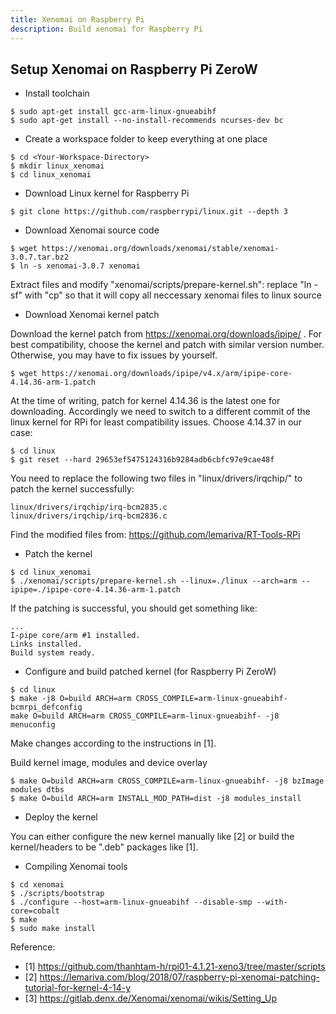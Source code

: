 ```yaml
---
title: Xenomai on Raspberry Pi
description: Build xenomai for Raspberry Pi
---
```


## Setup Xenomai on Raspberry Pi ZeroW

* Install toolchain

```
$ sudo apt-get install gcc-arm-linux-gnueabihf
$ sudo apt-get install --no-install-recommends ncurses-dev bc
```

* Create a workspace folder to keep everything at one place

```
$ cd <Your-Workspace-Directory>
$ mkdir linux_xenomai
$ cd linux_xenomai
```

* Download Linux kernel for Raspberry Pi 
  
```
$ git clone https://github.com/raspberrypi/linux.git --depth 3
```

* Download Xenomai source code 

```
$ wget https://xenomai.org/downloads/xenomai/stable/xenomai-3.0.7.tar.bz2
$ ln -s xenomai-3.0.7 xenomai
```

Extract files and modify "xenomai/scripts/prepare-kernel.sh": replace "ln -sf" with "cp" so that it will copy all neccessary xenomai files to linux source

* Download Xenomai kernel patch

Download the kernel patch from https://xenomai.org/downloads/ipipe/ . For best compatibility, choose the kernel and patch with similar version number. Otherwise, you may have to fix issues by yourself.

```
$ wget https://xenomai.org/downloads/ipipe/v4.x/arm/ipipe-core-4.14.36-arm-1.patch
```

At the time of writing, patch for kernel 4.14.36 is the latest one for downloading. Accordingly we need to switch to a different commit of the linux kernel for RPi for least compatibility issues. Choose 4.14.37 in our case:

```
$ cd linux
$ git reset --hard 29653ef5475124316b9284adb6cbfc97e9cae48f
```

You need to replace the following two files in "linux/drivers/irqchip/" to patch the kernel successfully:

```
linux/drivers/irqchip/irq-bcm2835.c
linux/drivers/irqchip/irq-bcm2836.c
```

Find the modified files from: https://github.com/lemariva/RT-Tools-RPi

* Patch the kernel

```
$ cd linux_xenomai
$ ./xenomai/scripts/prepare-kernel.sh --linux=./linux --arch=arm --ipipe=./ipipe-core-4.14.36-arm-1.patch
```

If the patching is successful, you should get something like:

```
...
I-pipe core/arm #1 installed.
Links installed.
Build system ready.
```

* Configure and build patched kernel (for Raspberry Pi ZeroW)

```
$ cd linux
$ make -j8 O=build ARCH=arm CROSS_COMPILE=arm-linux-gnueabihf- bcmrpi_defconfig
make O=build ARCH=arm CROSS_COMPILE=arm-linux-gnueabihf- -j8 menuconfig
```

Make changes according to the instructions in [1].

Build kernel image, modules and device overlay

```
$ make O=build ARCH=arm CROSS_COMPILE=arm-linux-gnueabihf- -j8 bzImage modules dtbs
$ make O=build ARCH=arm INSTALL_MOD_PATH=dist -j8 modules_install
```

* Deploy the kernel

You can either configure the new kernel manually like [2] or build the kernel/headers to be ".deb" packages like [1].

* Compiling Xenomai tools

```
$ cd xenomai
$ ./scripts/bootstrap
$ ./configure --host=arm-linux-gnueabihf --disable-smp --with-core=cobalt
$ make
$ sudo make install
```

Reference:

* [1] https://github.com/thanhtam-h/rpi01-4.1.21-xeno3/tree/master/scripts
* [2] https://lemariva.com/blog/2018/07/raspberry-pi-xenomai-patching-tutorial-for-kernel-4-14-y
* [3] https://gitlab.denx.de/Xenomai/xenomai/wikis/Setting_Up
  